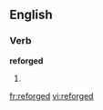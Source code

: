 ==English==

===Verb===
'''reforged'''

# {{present participle of|reforge}}

[[fr:reforged]]
[[vi:reforged]]